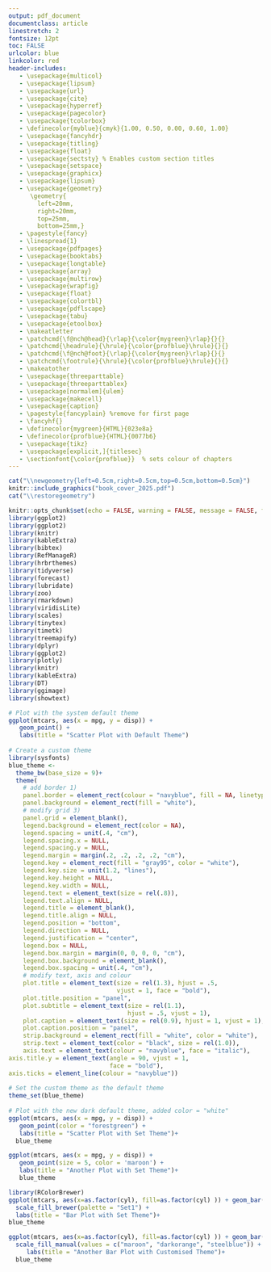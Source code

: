 ```yaml
---
output: pdf_document
documentclass: article
linestretch: 2 
fontsize: 12pt
toc: FALSE
urlcolor: blue
linkcolor: red
header-includes:
   - \usepackage{multicol}
   - \usepackage{lipsum}  
   - \usepackage{url}
   - \usepackage{cite}
   - \usepackage{hyperref}
   - \usepackage{pagecolor}
   - \usepackage{tcolorbox}
   - \definecolor{myblue}{cmyk}{1.00, 0.50, 0.00, 0.60, 1.00}
   - \usepackage{fancyhdr}
   - \usepackage{titling}
   - \usepackage{float}
   - \usepackage{sectsty} % Enables custom section titles
   - \usepackage{setspace}
   - \usepackage{graphicx}
   - \usepackage{lipsum}
   - \usepackage{geometry}
      \geometry{
        left=20mm,
        right=20mm,
        top=25mm,
        bottom=25mm,}
   - \pagestyle{fancy}
   - \linespread{1}
   - \usepackage{pdfpages}
   - \usepackage{booktabs}
   - \usepackage{longtable}
   - \usepackage{array}
   - \usepackage{multirow}
   - \usepackage{wrapfig}
   - \usepackage{float}
   - \usepackage{colortbl}
   - \usepackage{pdflscape}
   - \usepackage{tabu}
   - \usepackage{etoolbox}
   - \makeatletter
   - \patchcmd{\f@nch@head}{\rlap}{\color{mygreen}\rlap}{}{}
   - \patchcmd{\headrule}{\hrule}{\color{profblue}\hrule}{}{}
   - \patchcmd{\f@nch@foot}{\rlap}{\color{mygreen}\rlap}{}{}
   - \patchcmd{\footrule}{\hrule}{\color{profblue}\hrule}{}{}
   - \makeatother
   - \usepackage{threeparttable}
   - \usepackage{threeparttablex}
   - \usepackage[normalem]{ulem}
   - \usepackage{makecell}
   - \usepackage{caption}
   - \pagestyle{fancyplain} %remove for first page
   - \fancyhf{}
   - \definecolor{mygreen}{HTML}{023e8a}
   - \definecolor{profblue}{HTML}{0077b6}
   - \usepackage{tikz}
   - \usepackage[explicit,]{titlesec}
   - \sectionfont{\color{profblue}}  % sets colour of chapters 
---
```


```r
cat("\\newgeometry{left=0.5cm,right=0.5cm,top=0.5cm,bottom=0.5cm}")
knitr::include_graphics("book_cover_2025.pdf")
cat("\\restoregeometry")
```

\clearpage

```r
knitr::opts_chunk$set(echo = FALSE, warning = FALSE, message = FALSE, fig.width = 3.2, fig.height = 3)
library(ggplot2)
library(ggplot2)
library(knitr)
library(kableExtra)
library(bibtex)
library(RefManageR)
library(hrbrthemes)
library(tidyverse)
library(forecast)
library(lubridate)
library(zoo)
library(rmarkdown)
library(viridisLite)
library(scales)
library(tinytex)
library(timetk)
library(treemapify)
library(dplyr)
library(ggplot2)
library(plotly)
library(knitr)
library(kableExtra)
library(DT)
library(ggimage)
library(showtext)
```

\spacing{1.2}

\begin{multicols}{2}[\columnsep=1cm]

\section*{Summary}

\lipsum[2]


\section*{Introduction}

\lipsum[1-4]

\end{multicols}

```r
# Plot with the system default theme
ggplot(mtcars, aes(x = mpg, y = disp)) +
   geom_point() +
   labs(title = "Scatter Plot with Default Theme")
 
# Create a custom theme
library(sysfonts)
blue_theme <- 
  theme_bw(base_size = 9)+
  theme(
    # add border 1)
    panel.border = element_rect(colour = "navyblue", fill = NA, linetype = 1),
    panel.background = element_rect(fill = "white"),
    # modify grid 3)
    panel.grid = element_blank(),
    legend.background = element_rect(color = NA),
    legend.spacing = unit(.4, "cm"),
    legend.spacing.x = NULL,
    legend.spacing.y = NULL,
    legend.margin = margin(.2, .2, .2, .2, "cm"),
    legend.key = element_rect(fill = "gray95", color = "white"),
    legend.key.size = unit(1.2, "lines"),
    legend.key.height = NULL,
    legend.key.width = NULL,
    legend.text = element_text(size = rel(.8)),
    legend.text.align = NULL,
    legend.title = element_blank(),
    legend.title.align = NULL,
    legend.position = "bottom",
    legend.direction = NULL,
    legend.justification = "center",
    legend.box = NULL,
    legend.box.margin = margin(0, 0, 0, 0, "cm"),
    legend.box.background = element_blank(),
    legend.box.spacing = unit(.4, "cm"),
    # modify text, axis and colour 
    plot.title = element_text(size = rel(1.3), hjust = .5,
                              vjust = 1, face = "bold"),
    plot.title.position = "panel",
    plot.subtitle = element_text(size = rel(1.1),
                                 hjust = .5, vjust = 1),
    plot.caption = element_text(size = rel(0.9), hjust = 1, vjust = 1),
    plot.caption.position = "panel",
    strip.background = element_rect(fill = "white", color = "white"),
    strip.text = element_text(color = "black", size = rel(1.0)),
    axis.text = element_text(colour = "navyblue", face = "italic"),
axis.title.y = element_text(angle = 90, vjust = 1,
                            face = "bold"),
axis.ticks = element_line(colour = "navyblue"))
 
# Set the custom theme as the default theme
theme_set(blue_theme)
 
# Plot with the new dark default theme, added color = "white"
ggplot(mtcars, aes(x = mpg, y = disp)) +
   geom_point(color = "forestgreen") + 
   labs(title = "Scatter Plot with Set Theme")+
  blue_theme
```

\section*{Wide plot}

```r
ggplot(mtcars, aes(x = mpg, y = disp)) +
   geom_point(size = 5, color = 'maroon') +
   labs(title = "Another Plot with Set Theme")+
   blue_theme
```

\begin{multicols}{2}[\columnsep=1cm]

\lipsum[2-3]


\begin{figure}
  \includegraphics{wind.jpg}
  \caption{This is an image.}
\end{figure}


\lipsum[1-5]

\end{multicols}

\section*{Begin Single Column}

\lipsum[2-4]

```r
library(RColorBrewer)
ggplot(mtcars, aes(x=as.factor(cyl), fill=as.factor(cyl) )) + geom_bar( ) +
  scale_fill_brewer(palette = "Set1") +
  labs(title = "Bar Plot with Set Theme")+
blue_theme
```

\lipsum[3-5]

```r
ggplot(mtcars, aes(x=as.factor(cyl), fill=as.factor(cyl) )) + geom_bar( ) +
  scale_fill_manual(values = c("maroon", "darkorange", "steelblue")) +
     labs(title = "Another Bar Plot with Customised Theme")+
  blue_theme
```
